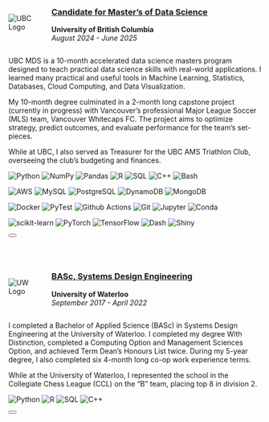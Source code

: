 ::: {.cell .hover-box}
:::{.row style="display: flex; justify-content: center; align-items: center;"}
:::{.column width=10%}
<img alt="UBC Logo" src="../img/ubc-logo.jpg" style="max-width: 100%; height: auto;">
:::

:::{.column width=1%}
<!-- empty column to create gap -->
:::

:::{.column width=80%}
### [Candidate for Master's of Data Science](https://masterdatascience.ubc.ca/)
**University of British Columbia** \
_August 2024 - June 2025_
:::
:::

<div id="ed1-content" class="collapse">
UBC MDS is a 10-month accelerated data science masters program designed to teach practical data science skills with real-world applications. I learned many practical and useful tools in Machine Learning, Statistics, Databases, Cloud Computing, and Data Visualization.

My 10-month degree culminated in a 2-month long capstone project (currently in progress) with Vancouver's professional Major League Soccer (MLS) team, Vancouver Whitecaps FC. The project aims to optimize strategy, predict outcomes, and evaluate performance for the team's set-pieces.

While at UBC, I also served as Treasurer for the UBC AMS Triathlon Club, overseeing the club's budgeting and finances.

![Python](https://img.shields.io/badge/Python-FFD43B?style=for-the-badge&logo=python&logoColor=blue)
![NumPy](https://img.shields.io/badge/Numpy-777BB4?style=for-the-badge&logo=numpy&logoColor=white)
![Pandas](https://img.shields.io/badge/Pandas-2C2D72?style=for-the-badge&logo=pandas&logoColor=white)
![R](https://img.shields.io/badge/R-276DC3?style=for-the-badge&logo=r&logoColor=white)
![SQL](https://img.shields.io/badge/SQL-black?style=for-the-badge&)
![C++](https://img.shields.io/badge/C%2B%2B-00599C?style=for-the-badge&logo=c%2B%2B&logoColor=white)
![Bash](https://img.shields.io/badge/Bash-4EAA25?style=for-the-badge&logo=gnubash&logoColor=white)

![AWS](https://img.shields.io/badge/AWS-FF9900?style=for-the-badge&logo=amazonwebservices&logoColor=white)
![MySQL](https://img.shields.io/badge/MySQL-005C84?style=for-the-badge&logo=mysql&logoColor=white)
![PostgreSQL](https://img.shields.io/badge/PostgreSQL-316192?style=for-the-badge&logo=postgresql&logoColor=white)
![DynamoDB](https://img.shields.io/badge/Amazon%20DynamoDB-4053D6?style=for-the-badge&logo=Amazon%20DynamoDB&logoColor=white)
![MongoDB](https://img.shields.io/badge/MongoDB-4EA94B?style=for-the-badge&logo=mongodb&logoColor=white)

![Docker](https://img.shields.io/badge/Docker-2CA5E0?style=for-the-badge&logo=docker&logoColor=white)
![PyTest](https://img.shields.io/badge/PyTest-F2F4F9?style=for-the-badge&logo=Pytest&logoColor=black)
![Github Actions](https://img.shields.io/badge/Github%20Actions-282a2e?style=for-the-badge&logo=githubactions&logoColor=367cfe)
![Git](https://img.shields.io/badge/GIT-E44C30?style=for-the-badge&logo=git&logoColor=white)
![Jupyter](https://img.shields.io/badge/Jupyter-F37626.svg?&style=for-the-badge&logo=Jupyter&logoColor=white)
![Conda](https://img.shields.io/badge/conda-342B029.svg?&style=for-the-badge&logo=anaconda&logoColor=white)

![scikit-learn](https://img.shields.io/badge/scikit_learn-F7931E?style=for-the-badge&logo=scikit-learn&logoColor=white)
![PyTorch](https://img.shields.io/badge/PyTorch-EE4C2C?style=for-the-badge&logo=pytorch&logoColor=white)
![TensorFlow](https://img.shields.io/badge/TensorFlow-FF6F00?style=for-the-badge&logo=tensorflow&logoColor=white)
![Dash](https://img.shields.io/badge/Plotly_Dash-F2F4F9?style=for-the-badge&logo=plotly&logoColor=black)
![Shiny](https://img.shields.io/badge/Shiny-276DC3?style=for-the-badge&logo=shiny&logoColor=white)
</div>

<button class="btn btn-primary toggle-collapse" data-bs-toggle="collapse" data-bs-target="#ed1-content" aria-expanded="false"></button>
:::

&nbsp;

::: {.cell .hover-box}
:::{.row style="display: flex; justify-content: center; align-items: center;"}
:::{.column width=10%}
<img alt="UW Logo" src="../img/UW-logo.jpg" style="max-width: 100%; height: auto;">
:::

:::{.column width=1%}
<!-- empty column to create gap -->
:::

:::{.column width=80%}
### [BASc, Systems Design Engineering](https://uwaterloo.ca/systems-design-engineering/)
**University of Waterloo** \
_September 2017 - April 2022_
:::
:::

<div id="ed2-content" class="collapse">
I completed a Bachelor of Applied Science (BASc) in Systems Design Engineering at the University of Waterloo. I completed my degree With Distinction, completed a Computing Option and Management Sciences Option, and achieved Term Dean's Honours List twice. During my 5-year degree, I also completed six 4-month long co-op work experience terms.

While at the University of Waterloo, I represented the school in the Collegiate Chess League (CCL) on the "B" team, placing top 8 in division 2.

![Python](https://img.shields.io/badge/Python-FFD43B?style=for-the-badge&logo=python&logoColor=blue)
![R](https://img.shields.io/badge/R-276DC3?style=for-the-badge&logo=r&logoColor=white)
![SQL](https://img.shields.io/badge/SQL-black?style=for-the-badge&)
![C++](https://img.shields.io/badge/C%2B%2B-00599C?style=for-the-badge&logo=c%2B%2B&logoColor=white)
</div>

<button class="btn btn-primary toggle-collapse" data-bs-toggle="collapse" data-bs-target="#ed2-content"></button>
:::